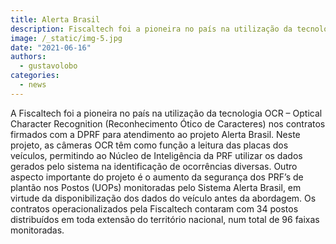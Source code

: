 ```yaml
---
title: Alerta Brasil
description: Fiscaltech foi a pioneira no país na utilização da tecnologia OCR – Optical Character Recognition (Reconhecimento Ótico de Caracteres) nos contratos firmados com a DPRF para atendimento ao projeto Alerta Brasil.
image: /_static/img-5.jpg
date: "2021-06-16"
authors:
  - gustavolobo
categories:
  - news
---
```


A Fiscaltech foi a pioneira no país na utilização da tecnologia OCR – Optical Character Recognition (Reconhecimento Ótico de Caracteres) nos contratos firmados com a DPRF para atendimento ao projeto Alerta Brasil. Neste projeto, as câmeras OCR têm como função a leitura das placas dos veículos, permitindo ao Núcleo de Inteligência da PRF utilizar os dados gerados pelo sistema na identificação de ocorrências diversas. Outro aspecto importante do projeto é o aumento da segurança dos PRF’s de plantão nos Postos (UOPs) monitoradas pelo Sistema Alerta Brasil, em virtude da disponibilização dos dados do veículo antes da abordagem. Os contratos operacionalizados pela Fiscaltech contaram com 34 postos distribuídos em toda extensão do território nacional, num total de 96 faixas monitoradas.